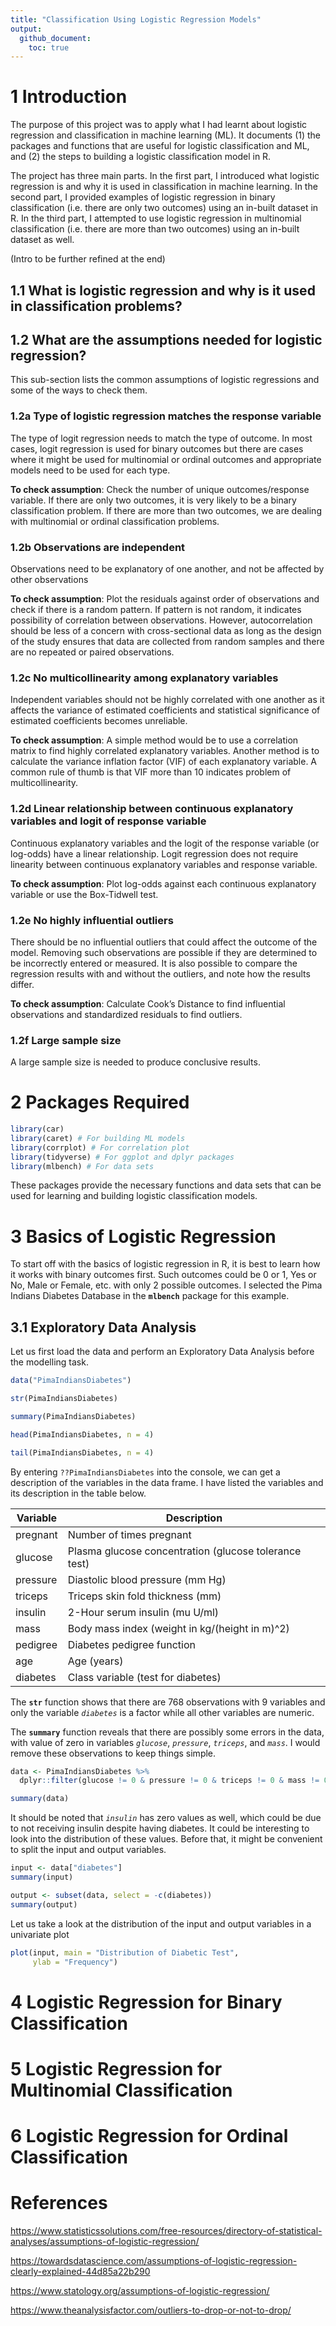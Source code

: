 ```yaml
---
title: "Classification Using Logistic Regression Models"
output: 
  github_document:
    toc: true
---
```


# 1 Introduction

The purpose of this project was to apply what I had learnt about logistic regression and classification in machine learning (ML). It documents (1) the packages and functions that are useful for logistic classification and ML, and (2) the steps to building a logistic classification model in R.

The project has three main parts. In the first part, I introduced what logistic regression is and why it is used in classification in machine learning. In the second part, I provided examples of logistic regression in binary classification (i.e. there are only two outcomes) using an in-built dataset in R. In the third part, I attempted to use logistic regression in multinomial classification (i.e. there are more than two outcomes) using an in-built dataset as well.

(Intro to be further refined at the end)

## 1.1 What is logistic regression and why is it used in classification problems?

## 1.2 What are the assumptions needed for logistic regression?

This sub-section lists the common assumptions of logistic regressions and some of the ways to check them.

### 1.2a Type of logistic regression matches the response variable

The type of logit regression needs to match the type of outcome. In most cases, logit regression is used for binary outcomes but there are cases where it might be used for multinomial or ordinal outcomes and appropriate models need to be used for each type.

**To check assumption**: Check the number of unique outcomes/response variable. If there are only two outcomes, it is very likely to be a binary classification problem. If there are more than two outcomes, we are dealing with multinomial or ordinal classification problems.

### 1.2b Observations are independent

Observations need to be explanatory of one another, and not be affected by other observations

**To check assumption**: Plot the residuals against order of observations and check if there is a random pattern. If pattern is not random, it indicates possibility of correlation between observations. However, autocorrelation should be less of a concern with cross-sectional data as long as the design of the study ensures that data are collected from random samples and there are no repeated or paired observations.

### 1.2c No multicollinearity among explanatory variables

Independent variables should not be highly correlated with one another as it affects the variance of estimated coefficients and statistical significance of estimated coefficients becomes unreliable.

**To check assumption**: A simple method would be to use a correlation matrix to find highly correlated explanatory variables. Another method is to calculate the variance inflation factor (VIF) of each explanatory variable. A common rule of thumb is that VIF more than 10 indicates problem of multicollinearity.

### 1.2d Linear relationship between continuous explanatory variables and logit of response variable

Continuous explanatory variables and the logit of the response variable (or log-odds) have a linear relationship. Logit regression does not require linearity between continuous explanatory variables and response variable.

**To check assumption**: Plot log-odds against each continuous explanatory variable or use the Box-Tidwell test.

### 1.2e No highly influential outliers

There should be no influential outliers that could affect the outcome of the model. Removing such observations are possible if they are determined to be incorrectly entered or measured. It is also possible to compare the regression results with and without the outliers, and note how the results differ.

**To check assumption**: Calculate Cook's Distance to find influential observations and standardized residuals to find outliers.

### 1.2f Large sample size

A large sample size is needed to produce conclusive results.

# 2 Packages Required

```r
library(car) 
library(caret) # For building ML models
library(corrplot) # For correlation plot
library(tidyverse) # For ggplot and dplyr packages
library(mlbench) # For data sets
```

These packages provide the necessary functions and data sets that can be used for learning and building logistic classification models.

# 3 Basics of Logistic Regression

To start off with the basics of logistic regression in R, it is best to learn how it works with binary outcomes first. Such outcomes could be 0 or 1, Yes or No, Male or Female, etc. with only 2 possible outcomes. I selected the Pima Indians Diabetes Database in the **`mlbench`** package for this example.

## 3.1 Exploratory Data Analysis

Let us first load the data and perform an Exploratory Data Analysis before the modelling task.

```r
data("PimaIndiansDiabetes")
```

```r
str(PimaIndiansDiabetes)

summary(PimaIndiansDiabetes)
```

```r
head(PimaIndiansDiabetes, n = 4)

tail(PimaIndiansDiabetes, n = 4)
```

By entering `??PimaIndiansDiabetes` into the console, we can get a description of the variables in the data frame. I have listed the variables and its description in the table below.

| Variable | Description                                           |
|----------|-------------------------------------------------------|
| pregnant | Number of times pregnant                              |
| glucose  | Plasma glucose concentration (glucose tolerance test) |
| pressure | Diastolic blood pressure (mm Hg)                      |
| triceps  | Triceps skin fold thickness (mm)                      |
| insulin  | 2-Hour serum insulin (mu U/ml)                        |
| mass     | Body mass index (weight in kg/(height in m)^2)        |
| pedigree | Diabetes pedigree function                            |
| age      | Age (years)                                           |
| diabetes | Class variable (test for diabetes)                    |

The **`str`** function shows that there are 768 observations with 9 variables and only the variable *`diabetes`* is a factor while all other variables are numeric.

The **`summary`** function reveals that there are possibly some errors in the data, with value of zero in variables *`glucose`*, *`pressure`*, *`triceps`*, and *`mass`*. I would remove these observations to keep things simple.

```r
data <- PimaIndiansDiabetes %>%
  dplyr::filter(glucose != 0 & pressure != 0 & triceps != 0 & mass != 0)

summary(data)
```

It should be noted that *`insulin`* has zero values as well, which could be due to not receiving insulin despite having diabetes. It could be interesting to look into the distribution of these values. Before that, it might be convenient to split the input and output variables.

```r
input <- data["diabetes"]
summary(input)

output <- subset(data, select = -c(diabetes))
summary(output)
```

Let us take a look at the distribution of the input and output variables in a univariate plot 

```r
plot(input, main = "Distribution of Diabetic Test",
     ylab = "Frequency")
```













# 4 Logistic Regression for Binary Classification






# 5 Logistic Regression for Multinomial Classification






# 6 Logistic Regression for Ordinal Classification















# References

<https://www.statisticssolutions.com/free-resources/directory-of-statistical-analyses/assumptions-of-logistic-regression/>

<https://towardsdatascience.com/assumptions-of-logistic-regression-clearly-explained-44d85a22b290>

<https://www.statology.org/assumptions-of-logistic-regression/>

<https://www.theanalysisfactor.com/outliers-to-drop-or-not-to-drop/>
